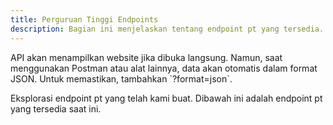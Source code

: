 ```yaml
---
title: Perguruan Tinggi Endpoints
description: Bagian ini menjelaskan tentang endpoint pt yang tersedia.
---
```


<Note type="danger" title="Perhatian">
 API akan menampilkan website jika dibuka langsung. Namun, saat menggunakan Postman atau alat lainnya, data akan otomatis dalam format JSON. Untuk memastikan, tambahkan `?format=json`.
</Note>

Eksplorasi endpoint pt yang telah kami buat. Dibawah ini adalah endpoint pt yang tersedia saat ini.

<Outlet path="/getting-started/pt" />